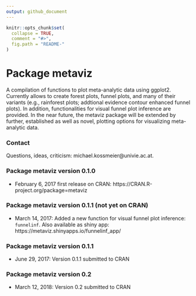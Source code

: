 ```yaml
---
output: github_document
---
```


<!-- README.md is generated from README.Rmd. Please edit that file -->

```r
knitr::opts_chunk$set(
  collapse = TRUE,
  comment = "#>",
  fig.path = "README-"
)
```

# Package **metaviz**
A compilation of functions to plot meta-analytic data using ggplot2. Currently allows to 
create forest plots, funnel plots, and many of their variants (e.g., rainforest plots; addtional evidence 
contour enhanced funnel plots). In addition, functionalities for visual funnel plot inference are 
provided. In the near future, the metaviz package will be extended by further,
established as well as novel, plotting options for visualizing meta-analytic data.


### Contact
Questions, ideas, criticism: michael.kossmeier@univie.ac.at.

### Package **metaviz** version 0.1.0

- February 6, 2017 first release on CRAN: https://CRAN.R-project.org/package=metaviz

### Package **metaviz** version 0.1.1 (not yet on CRAN)

- March 14, 2017: Added a new function for visual funnel plot inference: `funnelinf`. Also available as shiny app: https://metaviz.shinyapps.io/funnelinf_app/

### Package **metaviz** version 0.1.1

- June 29, 2017: Version 0.1.1 submitted to CRAN

### Package **metaviz** version 0.2

- March 12, 2018: Version 0.2 submitted to CRAN
